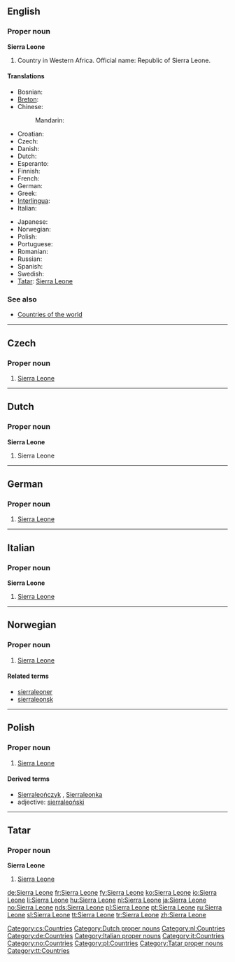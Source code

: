 ==English==

===Proper noun===
'''Sierra Leone'''

# Country in Western Africa. Official name: Republic of Sierra Leone.

====Translations====
{{top}}
* Bosnian: {{t-|bs|Sijera Leone|f}}
* [[Breton]]: {{t-|br|Sierra Leone|xs=Breton}}
* Chinese: 
*: Mandarin: {{t|cmn|塞拉利昂|sc=Hani|xs=Mandarin}}
* Croatian: {{t-|hr|Sijera Leone|f}}
* Czech: {{t-|cs|Sierra Leone|f}}
* Danish: {{t-|da|Sierra Leone}}
* Dutch: {{t+|nl|Sierra Leone}}
* Esperanto: {{t|eo|Siera-Leono|xs=Esperanto}}
* Finnish: {{t-|fi|Sierra Leone}}
* French: {{t+|fr|Sierra Leone|f}}
* German: {{t+|de|Sierra Leone}}
* Greek: {{t|el|Σιέρρα Λεόνε|f|sc=Grek}}
* [[Interlingua]]: {{t|ia|Sierra Leon|xs=Interlingua}}
* Italian: {{t-|it|Sierra Leone|f}}
{{mid}}
* Japanese: {{t-|ja|シエラレオネ|tr=shierareone|sc=Jpan}}
* Norwegian: {{t+|no|Sierra Leone}}
* Polish: {{t+|pl|Sierra Leone}}
* Portuguese: {{t|pt|Serra Leoa}}
* Romanian: {{t-|ro|Sierra Leone}}
* Russian: {{t-|ru|Сьерра-Леоне|sc=Cyrl}}
* Spanish: {{t|es|Sierra Leona}}
* Swedish: {{t-|sv|Sierra Leone}}
* [[Tatar]]: [[Sierra Leone#Tatar|Sierra Leone]]
{{bottom}}

===See also===
* [[Appendix:Countries of the world|Countries of the world]]

----

==Czech==

===Proper noun===
{{cs-proper noun|g=f}}

# [[#English|Sierra Leone]]

[[Category:cs:Countries]]
----
==Dutch==

===Proper noun===
'''Sierra Leone'''

# Sierra Leone

[[Category:Dutch proper nouns]]
[[Category:nl:Countries]]

----

==German==
{{wikipedia|lang=de}}

===Proper noun===
{{infl|de|proper noun|g=n}}

# [[#English|Sierra Leone]]

[[Category:de:Countries]]

----

==Italian==
{{wikipedia|lang=it}}

===Proper noun===
'''Sierra Leone''' {{f}}

# [[#English|Sierra Leone]]

[[Category:Italian proper nouns]]
[[Category:it:Countries]]

----
==Norwegian==

===Proper noun===
{{infl|no|proper noun}}

# [[#English|Sierra Leone]]

====Related terms====
*[[sierraleoner]]
*[[sierraleonsk]]

[[Category:no:Countries]]

----
==Polish==

===Proper noun===
{{infl|pl|proper noun|g=n|undeclinable}}

# [[#English|Sierra Leone]]

====Derived terms====
*[[Sierraleończyk]] {{m}}, [[Sierraleonka]] {{f}}
*adjective: [[sierraleoński]]

[[Category:pl:Countries]]
----

==Tatar==

===Proper noun===
'''Sierra Leone'''

# [[Sierra Leone#English|Sierra Leone]]

[[Category:Tatar proper nouns]]
[[Category:tt:Countries]]

[[de:Sierra Leone]]
[[fr:Sierra Leone]]
[[fy:Sierra Leone]]
[[ko:Sierra Leone]]
[[io:Sierra Leone]]
[[li:Sierra Leone]]
[[hu:Sierra Leone]]
[[nl:Sierra Leone]]
[[ja:Sierra Leone]]
[[no:Sierra Leone]]
[[nds:Sierra Leone]]
[[pl:Sierra Leone]]
[[pt:Sierra Leone]]
[[ru:Sierra Leone]]
[[sl:Sierra Leone]]
[[tt:Sierra Leone]]
[[tr:Sierra Leone]]
[[zh:Sierra Leone]]